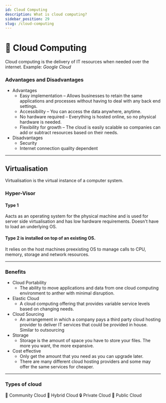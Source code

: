 ```yaml
---
id: Cloud Computing
description: What is cloud computing?
sidebar_position: 29
slug: /cloud-computing
---
```


#  🤖 Cloud Computing


Cloud computing is the delivery of IT resources when needed over the internet. Example: *Google Cloud*

### Advantages and Disadvantages
- Advantages
    - Easy implementation – Allows businesses to retain the same applications and processes without having to deal with any back end settings.
    - Accessibility – You can access the data anywhere, anytime.
    - No hardware required – Everything is hosted online, so no physical hardware is needed.
    - Flexibility for growth – The cloud is easily scalable so companies can add or subtract resources based on their needs.
- Disadvantages
    - Security
    - Internet connection quality dependent

---
## Virtualisation
Virtualisation is the virtual instance of a computer system.

### Hyper-Visor

#### Type 1 
Aacts as an operating system for the physical machine and is used for server side virtualisation and has low hardware requirements. Doesn't have to load an underlying OS.

#### Type 2 is installed on top of an existing OS.
It relies on the host machines preexisting OS to manage calls to CPU, memory, storage and network resources.

---

### Benefits

- Cloud Portability
    - The ability to move applications and data from one cloud computing environment to anther with minimal disruption.
- Elastic Cloud
    - A cloud computing offering that provides variable service levels based on changing needs.
- Cloud Sourcing
    - An arrangement in which a company pays a third party cloud hosting provider to deliver IT services that could be provided in house. Similar to outsourcing
- Storage
    - Storage is the amount of space you have to store your files. The more you want, the more expansive.
- Cost effective
    - Only get the amount that you need as you can upgrade later.
    - There are many different cloud hosting providers and some may offer the same services for cheaper.

---

### Types of cloud
<ReferenceLink href="cloud-computing/community">🧑 Community Cloud</ReferenceLink>
<ReferenceLink href="cloud-computing/hybrid">🔌 Hybrid Cloud</ReferenceLink>
<ReferenceLink href="cloud-computing/private">🔒 Private Cloud</ReferenceLink>
<ReferenceLink href="cloud-computing/public">📢 Public Cloud</ReferenceLink>